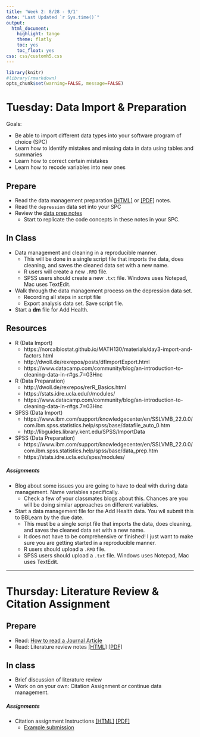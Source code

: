 ```yaml
---
title: 'Week 2: 8/28 - 9/1'
date: "Last Updated `r Sys.time()`"
output:
  html_document:
    highlight: tango
    theme: flatly
    toc: yes
    toc_float: yes
css: css/customh5.css
---
```


```r
library(knitr)
#library(rmarkdown)
opts_chunk$set(warning=FALSE, message=FALSE) 
```

# Tuesday: Data Import & Preparation
Goals: 

* Be able to import different data types into your software program of choice (SPC)
* Learn how to identify mistakes and missing data in data using tables and summaries
* Learn how to correct certain mistakes
* Learn how to recode variables into new ones


## Prepare
* Read the data management preparation [[HTML]](hw/dm_assignment_preparation.html) or [[PDF]](hw/dm_assignment_preparation.pdf) notes. 
* Read the `depression` data set into your SPC
* Review the [data prep notes](docs/lec02_data_prep.html) 
    - Start to replicate the code concepts in these notes in your SPC. 

## In Class

* Data management and cleaning in a reproducible manner. 
    - This will be done in a single script file that imports the data, does cleaning, and saves the cleaned data set with a new name. 
    - R users will create a new `.RMD` file. 
    - SPSS users should create a new `.txt` file. Windows uses Notepad, Mac uses TextEdit.
* Walk through the data management process on the depression data set.     
    - Recording all steps in script file 
    - Export analysis data set. Save script file. 
* Start a **dm** file for Add Health. 


## Resources
* R (Data Import)
    - https://norcalbiostat.github.io/MATH130/materials/day3-import-and-factors.html 
    - http://dwoll.de/rexrepos/posts/dfImportExport.html 
    - https://www.datacamp.com/community/blog/an-introduction-to-cleaning-data-in-r#gs.7=03Hnc 
* R (Data Preparation)
    - http://dwoll.de/rexrepos/rerR_Basics.html 
    - https://stats.idre.ucla.edu/r/modules/ 
    - https://www.datacamp.com/community/blog/an-introduction-to-cleaning-data-in-r#gs.7=03Hnc 
* SPSS (Data Import)
    - https://www.ibm.com/support/knowledgecenter/en/SSLVMB_22.0.0/com.ibm.spss.statistics.help/spss/base/datafile_auto_0.htm
    - http://libguides.library.kent.edu/SPSS/ImportData
* SPSS (Data Preparation)
    - https://www.ibm.com/support/knowledgecenter/en/SSLVMB_22.0.0/com.ibm.spss.statistics.help/spss/base/data_prep.htm 
    - https://stats.idre.ucla.edu/spss/modules/


##### Assignments
* Blog about some issues you are going to have to deal with during data management. Name variables specifically. 
    - Check a few of your classmates blogs about this. Chances are you will be doing similar approaches on different variables. 
* Start a data management file for the Add Health data. You wil submit this to BBLearn by the due date. 
    - This must be a single script file that imports the data, does cleaning, and saves the cleaned data set with a new name. 
    - It does not have to be comprehensive or finished! I just want to make sure you are getting started in a reproducible manner. 
    - R users should upload a `.RMD` file. 
    - SPSS users should upload a `.txt` file. Windows uses Notepad, Mac uses TextEdit. 
        
    
----

# Thursday: Literature Review & Citation Assignment

## Prepare
* Read: [How to read a Journal Article](docs/How to Read a Journal Article.pdf)
* Read: Literature review notes [[HTML]](docs/lec_lit_review.html) [[PDF]](docs/lec_lit_review.pdf)

## In class
* Brief discussion of literature review
* Work on on your own: Citation Assignment _or_ continue data management. 


##### Assignments

* Citation assignment Instructions [[HTML]](hw/Citation_Assignment.html) [[PDF]](hw/Citation_Assignment.pdf) 
    - [Example submission](docs/Citation Assignment Example.pdf)




